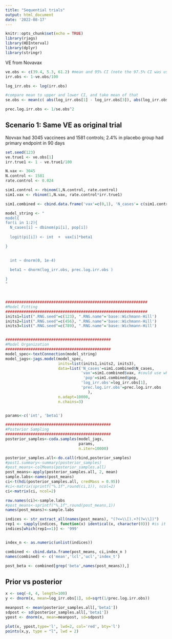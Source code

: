 ```yaml
---
title: "Sequential trials"
output: html_document
date: '2022-08-17'
---
```


```r
knitr::opts_chunk$set(echo = TRUE)
library(rjags)
library(HDInterval)
library(dplyr)
library(stringr)
```


VE from Novavax
```r
ve.obs <- c(39.4, 5.3, 61.2) #mean and 95% CI (note the 97.5% CI was used for evaluationpurposes due to spending rule)
irr.obs <- 1-ve.obs/100

log_irr.obs <- log(irr.obs)

#compare mean to upper and lower CI, and take mean of that
se.obs <- mean(c( abs(log_irr.obs[1] - log_irr.obs[3]), abs(log_irr.obs[1] - log_irr.obs[2])))/1.96

prec.log.irr.obs <- 1/se.obs^2
```

## Scenario 1: Same VE as original trial
Novvax had 3045 vaccinees and 1581 controls; 2.4% in placebo group had primary endpoint in 90 days
```r
set.seed(123)
ve.true1 <- ve.obs[1]
irr.true1 <- 1 - ve.true1/100

N.vax <- 3045
N.control <- 1581
rate.control <- 0.024

sim1.control <- rbinom(1,N.control, rate.control) 
sim1.vax <- rbinom(1,N.vax, rate.control*irr.true1) 

sim1.combined <- cbind.data.frame('vax'=c(0,1), 'N_cases'= c(sim1.control,sim1.vax), 'pop'=c(N.control,N.vax))

```


```r
model_string <- "
model{
for(i in 1:2){ 
  N_cases[i] ~ dbinom(pi[i], pop[i])
  
  logit(pi[i]) <- int  +  vax[i]*beta1 

} 
  

  int ~ dnorm(0, 1e-4)
  
  beta1 ~ dnorm(log_irr.obs, prec.log.irr.obs )

}
"



##############################################################
#Model Fitting
##############################################################
inits1=list(".RNG.seed"=c(123), ".RNG.name"='base::Wichmann-Hill')
inits2=list(".RNG.seed"=c(456), ".RNG.name"='base::Wichmann-Hill')
inits3=list(".RNG.seed"=c(789), ".RNG.name"='base::Wichmann-Hill')


##############################################
#Model Organization
##############################################
model_spec<-textConnection(model_string)
model_jags<-jags.model(model_spec, 
                       inits=list(inits1,inits2, inits3),
                       data=list('N_cases'=sim1.combined$N_cases,
                                 'vax'=sim1.combined$vax, #could use whole dataset but would take a long time
                                  'pop'=sim1.combined$pop,
                                 'log_irr.obs'=log_irr.obs[1],
                                 'prec.log.irr.obs'=prec.log.irr.obs
                                    ),
                       n.adapt=10000, 
                       n.chains=3)


params<-c('int', 'beta1')

##############################################
#Posterior Sampling
##############################################
posterior_samples<-coda.samples(model_jags, 
                                params, 
                                n.iter=10000)

posterior_samples.all<-do.call(rbind,posterior_samples)
#post1.summary<-summary(posterior_samples)
#post_means<-colMeans(posterior_samples.all)
post_means<-apply(posterior_samples.all, 2, mean)
sample.labs<-names(post_means)
ci<-t(hdi(posterior_samples.all, credMass = 0.95))
#ci<-matrix(sprintf("%.1f",round(ci,1)), ncol=2)
ci<-matrix(ci, ncol=2)

row.names(ci)<-sample.labs
#post_means<-sprintf("%.1f",round(post_means,1))
names(post_means)<-sample.labs

indices <- str_extract_all(names(post_means), "(?<=\\[).+?(?=\\])")
rep1 <- sapply(indices, function(x) identical(x, character(0))) #is it missing ie character(0)
indices[which(rep1==1)] <- '999'


index_n <- as.numeric(unlist(indices))

combined <- cbind.data.frame(post_means, ci,index_n )
names(combined) <- c('mean','lcl','ucl','index_t')

post_beta <- combined[grep('beta',names(post_means)),]

```

## Prior vs posterior
```r
x <- seq(-4, 4, length=100)
y <- dnorm(x, mean=log_irr.obs[1], sd=sqrt(1/prec.log.irr.obs))

meanpost <- mean(posterior_samples.all[,'beta1'])
sdpost <- sd(posterior_samples.all[,'beta1'])
ypost <- dnorm(x, mean=meanpost, sd=sdpost)

plot(x, ypost,type='l', lwd=2, col='red', bty='l')
points(x,y, type = "l", lwd = 2)

```


